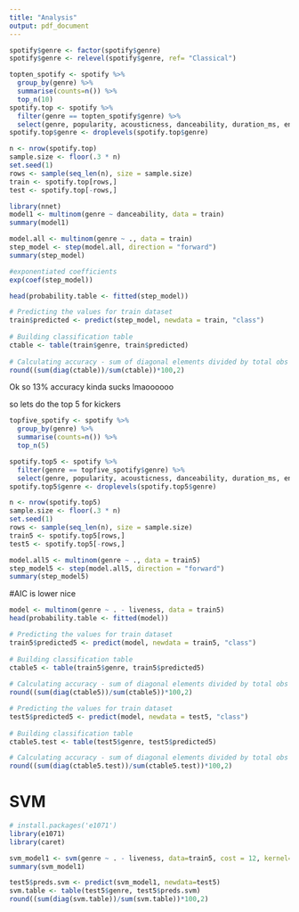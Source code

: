 ```yaml
---
title: "Analysis"
output: pdf_document
---
```


```r
spotify$genre <- factor(spotify$genre)
spotify$genre <- relevel(spotify$genre, ref= "Classical")
```

```r
topten_spotify <- spotify %>%
  group_by(genre) %>% 
  summarise(counts=n()) %>%
  top_n(10)
spotify.top <- spotify %>%
  filter(genre == topten_spotify$genre) %>%
  select(genre, popularity, acousticness, danceability, duration_ms, energy, instrumentalness, liveness, loudness, speechiness, tempo, valence)
spotify.top$genre <- droplevels(spotify.top$genre)
```


```r
n <- nrow(spotify.top)
sample.size <- floor(.3 * n)
set.seed(1)
rows <- sample(seq_len(n), size = sample.size)
train <- spotify.top[rows,] 
test <- spotify.top[-rows,]
```

```r
library(nnet)
model1 <- multinom(genre ~ danceability, data = train)
summary(model1)
```

```r
model.all <- multinom(genre ~ ., data = train)
step_model <- step(model.all, direction = "forward")
summary(step_model)
```
```r
#exponentiated coefficients
exp(coef(step_model))
```
```r
head(probability.table <- fitted(step_model))

# Predicting the values for train dataset
train$predicted <- predict(step_model, newdata = train, "class")
 
# Building classification table
ctable <- table(train$genre, train$predicted)
 
# Calculating accuracy - sum of diagonal elements divided by total obs
round((sum(diag(ctable))/sum(ctable))*100,2)
```

Ok so 13% accuracy kinda sucks lmaoooooo

so lets do the top 5 for kickers

```r
topfive_spotify <- spotify %>%
  group_by(genre) %>% 
  summarise(counts=n()) %>%
  top_n(5)

spotify.top5 <- spotify %>%
  filter(genre == topfive_spotify$genre) %>%
  select(genre, popularity, acousticness, danceability, duration_ms, energy, instrumentalness, liveness, loudness, speechiness, tempo, valence)
spotify.top5$genre <- droplevels(spotify.top5$genre)
```
```r
n <- nrow(spotify.top5)
sample.size <- floor(.3 * n)
set.seed(1)
rows <- sample(seq_len(n), size = sample.size)
train5 <- spotify.top5[rows,] 
test5 <- spotify.top5[-rows,]
```

```r
model.all5 <- multinom(genre ~ ., data = train5)
step_model5 <- step(model.all5, direction = "forward")
summary(step_model5)
```
#AIC is lower nice

```r
model <- multinom(genre ~ . - liveness, data = train5)
head(probability.table <- fitted(model))

# Predicting the values for train dataset
train5$predicted5 <- predict(model, newdata = train5, "class")
 
# Building classification table
ctable5 <- table(train5$genre, train5$predicted5)
 
# Calculating accuracy - sum of diagonal elements divided by total obs
round((sum(diag(ctable5))/sum(ctable5))*100,2)
```

```r

# Predicting the values for train dataset
test5$predicted5 <- predict(model, newdata = test5, "class")
 
# Building classification table
ctable5.test <- table(test5$genre, test5$predicted5)

# Calculating accuracy - sum of diagonal elements divided by total obs
round((sum(diag(ctable5.test))/sum(ctable5.test))*100,2)

```

# SVM

```r
# install.packages('e1071')
library(e1071)
library(caret)
```



```r
svm_model1 <- svm(genre ~ . - liveness, data=train5, cost = 12, kernel='radial')
summary(svm_model1)

test5$preds.svm <- predict(svm_model1, newdata=test5)
svm.table <- table(test5$genre, test5$preds.svm)
round((sum(diag(svm.table))/sum(svm.table))*100,2)
```




